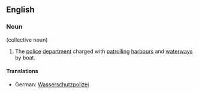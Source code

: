 {{wikipedia}}
==English==

===Noun===
{{en-noun}} {{singularonly}} (collective noun)

# The [[police]] [[department]] charged with [[patrol]]ling [[harbour]]s and [[waterway]]s by boat.

====Translations====
*German: [[Wasserschutzpolizei]] {{f}}